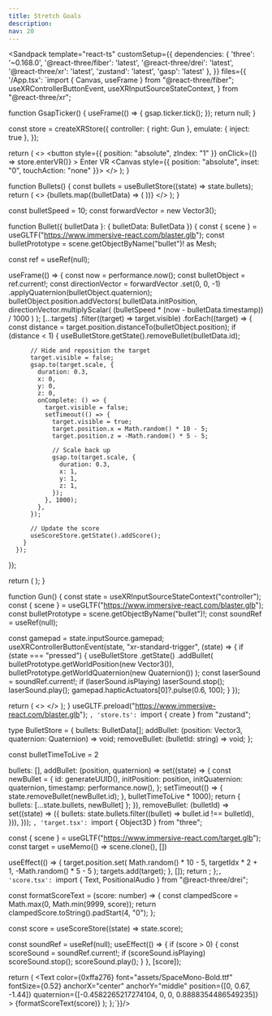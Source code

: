 ```yaml
---
title: Stretch Goals
description: 
nav: 20
---
```



<Sandpack
  template="react-ts"
  customSetup={{
    dependencies: {
      'three': '~0.168.0',
      '@react-three/fiber': 'latest',
      '@react-three/drei': 'latest',
      '@react-three/xr': 'latest',
      'zustand': 'latest',
      'gasp': 'latest'
    },
  }}
  files={{
    '/App.tsx': `import { Canvas, useFrame } from "@react-three/fiber";
  useXRControllerButtonEvent,
  useXRInputSourceStateContext,
} from "@react-three/xr";

function GsapTicker() {
  useFrame(() => {
    gsap.ticker.tick();
  });
  return null;
}

const store = createXRStore({
  controller: { right: Gun },
  emulate: { inject: true },
});

  return (
    <>
      <button
        style={{ position: "absolute", zIndex: "1" }}
        onClick={() => store.enterVR()}
      >
        Enter VR
      </button>
      <Canvas style={{ position: "absolute", inset: "0", touchAction: "none" }}>
        <XR store={store}>
          <Environment preset="warehouse" />
          <Bullets />
          <Gltf src="https://www.immersive-react.com/spacestation.glb" />
          <Target targetIdx={0} />
          <Target targetIdx={1} />
          <Target targetIdx={2} />
          <Score />
          <GsapTicker />
        </XR>
      </Canvas>
    </>
  );
}

function Bullets() {
  const bullets = useBulletStore((state) => state.bullets);
  return (
    <>
      {bullets.map((bulletData) => (
        <Bullet bulletData={bulletData} key={bulletData.id} />
      ))}
    </>
  );
}

const bulletSpeed = 10;
const forwardVector = new Vector3();

function Bullet({ bulletData }: { bulletData: BulletData }) {
  const { scene } = useGLTF("https://www.immersive-react.com/blaster.glb");
  const bulletPrototype = scene.getObjectByName("bullet")! as Mesh;

  const ref = useRef<Mesh>(null);

  useFrame(() => {
    const now = performance.now();
    const bulletObject = ref.current!;
    const directionVector = forwardVector
      .set(0, 0, -1)
      .applyQuaternion(bulletObject.quaternion);
    bulletObject.position.addVectors(
      bulletData.initPosition,
      directionVector.multiplyScalar(
        (bulletSpeed * (now - bulletData.timestamp)) / 1000
      )
    );
    [...targets]
      .filter((target) => target.visible)
      .forEach((target) => {
        const distance = target.position.distanceTo(bulletObject.position);
        if (distance < 1) {
          useBulletStore.getState().removeBullet(bulletData.id);

          // Hide and reposition the target
          target.visible = false;
          gsap.to(target.scale, {
            duration: 0.3,
            x: 0,
            y: 0,
            z: 0,
            onComplete: () => {
              target.visible = false;
              setTimeout(() => {
                target.visible = true;
                target.position.x = Math.random() * 10 - 5;
                target.position.z = -Math.random() * 5 - 5;

                // Scale back up
                gsap.to(target.scale, {
                  duration: 0.3,
                  x: 1,
                  y: 1,
                  z: 1,
                });
              }, 1000);
            },
          });

          // Update the score
          useScoreStore.getState().addScore();
        }
      });
  });

  return (
    <mesh
      ref={ref}
      geometry={bulletPrototype.geometry}
      material={bulletPrototype.material}
      quaternion={bulletData.initQuaternion}
    ></mesh>
  );
}

function Gun() {
  const state = useXRInputSourceStateContext("controller");
  const { scene } = useGLTF("https://www.immersive-react.com/blaster.glb");
  const bulletPrototype = scene.getObjectByName("bullet")!;
  const soundRef = useRef<PAudio>(null);

  const gamepad = state.inputSource.gamepad;
  useXRControllerButtonEvent(state, "xr-standard-trigger", (state) => {
    if (state === "pressed") {
      useBulletStore
        .getState()
        .addBullet(
          bulletPrototype.getWorldPosition(new Vector3()),
          bulletPrototype.getWorldQuaternion(new Quaternion())
        );
      const laserSound = soundRef.current!;
      if (laserSound.isPlaying) laserSound.stop();
      laserSound.play();
      gamepad.hapticActuators[0]?.pulse(0.6, 100);
    }
  });

  return (
    <>
      <PositionalAudio
        ref={soundRef}
        url="https://www.immersive-react.com/laser.ogg"
        loop={false}
      />
      <primitive object={scene} />
    </>
  );
}
useGLTF.preload("https://www.immersive-react.com/blaster.glb");
`, 'store.ts': `import { create } from "zustand";

type BulletStore = {
  bullets: BulletData[];
  addBullet: (position: Vector3, quaternion: Quaternion) => void;
  removeBullet: (bulletId: string) => void;
};

const bulletTimeToLive = 2

  bullets: [],
  addBullet: (position, quaternion) =>
    set((state) => {
      const newBullet = {
        id: generateUUID(),
        initPosition: position,
        initQuaternion: quaternion,
        timestamp: performance.now(),
      };
      setTimeout(() => {
        state.removeBullet(newBullet.id);
      }, bulletTimeToLive * 1000);
      return { bullets: [...state.bullets, newBullet] };
    }),
  removeBullet: (bulletId) =>
    set((state) => ({
      bullets: state.bullets.filter((bullet) => bullet.id !== bulletId),
    })),
}));
`, 'target.tsx': `import { Object3D } from "three";

  const { scene } = useGLTF("https://www.immersive-react.com/target.glb");
  const target = useMemo(() => scene.clone(), [])

  useEffect(() => {
    target.position.set(
      Math.random() * 10 - 5,
      targetIdx * 2 + 1,
      -Math.random() * 5 - 5
    );
    targets.add(target);
  }, []);
  return <primitive object={target} />;
};`, 'score.tsx': `import { Text, PositionalAudio } from "@react-three/drei";

  const formatScoreText = (score: number) => {
    const clampedScore = Math.max(0, Math.min(9999, score));
    return clampedScore.toString().padStart(4, "0");
  };

  const score = useScoreStore((state) => state.score);


  const soundRef = useRef<PAudio>(null);
  useEffect(() => {
    if (score > 0) {
      const scoreSound = soundRef.current!;
      if (scoreSound.isPlaying) scoreSound.stop();
      scoreSound.play();
    }
  }, [score]);

  return (
    <Text
      color={0xffa276}
      font="assets/SpaceMono-Bold.ttf"
      fontSize={0.52}
      anchorX="center"
      anchorY="middle"
      position={[0, 0.67, -1.44]}
      quaternion={[-0.4582265217274104, 0, 0, 0.8888354486549235]}
    >
      {formatScoreText(score)}
      <PositionalAudio ref={soundRef} url="https://www.immersive-react.com/score.ogg" loop={false} />
    </Text>
  );
};`}}/>